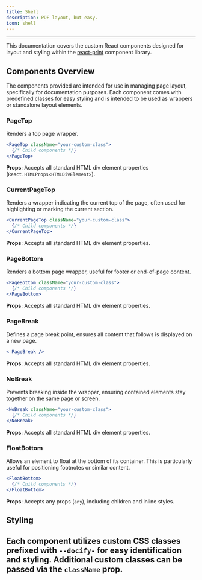 ```yaml
---
title: Shell
description: PDF layout, but easy.
icon: shell
---
```

---
This documentation covers the custom React components designed for layout and styling within the [react-print](https://github.com/OnedocLabs/react-print) component library.

## Components Overview

The components provided are intended for use in managing page layout, specifically for documentation purposes. Each component comes with predefined classes for easy styling and is intended to be used as wrappers or standalone layout elements.

### PageTop

Renders a top page wrapper.

```jsx
<PageTop className="your-custom-class">
  {/* Child components */}
</PageTop>
```

**Props**: Accepts all standard HTML div element properties (`React.HTMLProps<HTMLDivElement>`).

### CurrentPageTop

Renders a wrapper indicating the current top of the page, often used for highlighting or marking the current section.

```jsx
<CurrentPageTop className="your-custom-class">
  {/* Child components */}
</CurrentPageTop>
```

**Props**: Accepts all standard HTML div element properties.

### PageBottom

Renders a bottom page wrapper, useful for footer or end-of-page content.

```jsx
<PageBottom className="your-custom-class">
  {/* Child components */}
</PageBottom>
```

**Props**: Accepts all standard HTML div element properties.

### PageBreak

Defines a page break point, ensures all content that follows is displayed on a new page.

```jsx
< PageBreak />
```

**Props**: Accepts all standard HTML div element properties.

### NoBreak

Prevents breaking inside the wrapper, ensuring contained elements stay together on the same page or screen.

```jsx
<NoBreak className="your-custom-class">
  {/* Child components */}
</NoBreak>
```

**Props**: Accepts all standard HTML div element properties.

### FloatBottom

Allows an element to float at the bottom of its container. This is particularly useful for positioning footnotes or similar content.

```jsx
<FloatBottom>
  {/* Child components */}
</FloatBottom>
```

**Props**: Accepts any props (`any`), including children and inline styles.

## Styling

Each component utilizes custom CSS classes prefixed with `--docify-` for easy identification and styling. Additional custom classes can be passed via the `className` prop.
---
